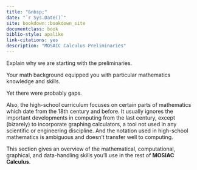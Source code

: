 ```yaml
--- 
title: "&nbsp;"
date: "`r Sys.Date()`"
site: bookdown::bookdown_site
documentclass: book
biblio-style: apalike
link-citations: yes
description: "MOSAIC Calculus Preliminaries"
---
```


Explain why we are starting with the preliminaries.

Your math background equipped you with particular mathematics knowledge and skills. 

Yet there were probably gaps. 

Also, the high-school curriculum focuses on certain parts of mathematics which date from the 18th century and before. It usually ignores the important developments in computing from the last century, except (bizarely) to incorporate graphing calculators, a tool not used in any scientific or engineering discipline. And the notation used in high-school mathematics is ambiguous and doesn't transfer well to computing.

This section gives an overview of the mathematical, computational, graphical, and data-handling skills you'll use in the rest of **MOSIAC Calculus**.












